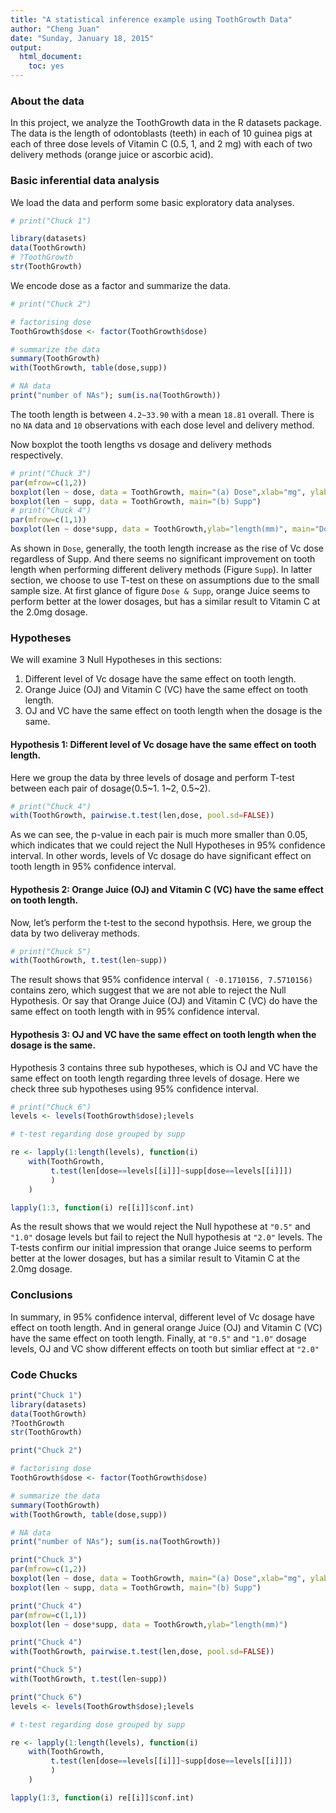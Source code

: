 ```yaml
---
title: "A statistical inference example using ToothGrowth Data"
author: "Cheng Juan"
date: "Sunday, January 18, 2015"
output:
  html_document:
    toc: yes
---
```



### About the data

In this project, we analyze the ToothGrowth data in the R datasets package. The data is the length of odontoblasts (teeth) in each of 10 guinea pigs at each of three dose levels of Vitamin C (0.5, 1, and 2 mg) with each of two delivery methods (orange juice or ascorbic acid).


### Basic inferential data analysis
We load the data and perform some basic exploratory data analyses.

```r
# print("Chuck 1")

library(datasets)
data(ToothGrowth)
# ?ToothGrowth
str(ToothGrowth)

```

We encode dose as a factor and summarize the data. 

```r
# print("Chuck 2")

# factorising dose 
ToothGrowth$dose <- factor(ToothGrowth$dose)

# summarize the data
summary(ToothGrowth)
with(ToothGrowth, table(dose,supp))

# NA data
print("number of NAs"); sum(is.na(ToothGrowth))

```

The tooth length is between `4.2~33.90` with a mean `18.81` overall. There is no `NA` data and `10` observations with each dose level and delivery method. 

Now boxplot the tooth lengths vs dosage and delivery methods respectively. 

```r
# print("Chuck 3")
par(mfrow=c(1,2))
boxplot(len ~ dose, data = ToothGrowth, main="(a) Dose",xlab="mg", ylab="length(mm)")
boxplot(len ~ supp, data = ToothGrowth, main="(b) Supp")
# print("Chuck 4")
par(mfrow=c(1,1))
boxplot(len ~ dose*supp, data = ToothGrowth,ylab="length(mm)", main="Dose & Supp")


```

As shown in `Dose`, generally, the tooth length increase as the rise of Vc dose regardless of Supp. And there seems no significant improvement on tooth length when performing different delivery methods (Figure `Supp`). In latter section, we choose to use T-test on these on assumptions due to the small sample size. At first glance of figure `Dose & Supp`, orange Juice seems to perform better at the lower dosages, but has a similar result to Vitamin C at the 2.0mg dosage. 

### Hypotheses

We will examine 3 Null Hypotheses in this sections:

1. Different level of Vc dosage have the same effect on tooth length.
2. Orange Juice (OJ) and Vitamin C (VC) have the same effect on tooth length.
3. OJ and VC have the same effect on tooth length when the dosage is the same. 


#### Hypothesis 1: Different level of Vc dosage have the same effect on tooth length.

Here we group the data by three levels of dosage and perform T-test between each pair of dosage(0.5~1. 1~2, 0.5~2). 

```r
# print("Chuck 4")
with(ToothGrowth, pairwise.t.test(len,dose, pool.sd=FALSE))

```

As we can see, the p-value in each pair is much more smaller than 0.05, which indicates that we could reject the Null Hypotheses in 95% confidence interval. In other words, levels of Vc dosage do have significant effect on tooth length in 95% confidence interval.

#### Hypothesis 2: Orange Juice (OJ) and Vitamin C (VC) have the same effect on tooth length.

Now, let's perform the t-test to the second hypothsis. Here, we group the data by two deliveray methods. 

```r
# print("Chuck 5")
with(ToothGrowth, t.test(len~supp))

```

The result shows that 95% confidence interval `( -0.1710156, 7.5710156)` contains zero, which suggest that we are not able to reject the Null Hypothesis. Or say that Orange Juice (OJ) and Vitamin C (VC) do have the same effect on tooth length with in 95% confidence interval. 

#### Hypothesis 3: OJ and VC have the same effect on tooth length when the dosage is the same. 

Hypothesis 3 contains three sub hypotheses, which is OJ and VC have the same effect on tooth length regarding three levels of dosage. Here we check three sub hypotheses using 95% confidence interval. 

```r
# print("Chuck 6")
levels <- levels(ToothGrowth$dose);levels

# t-test regarding dose grouped by supp

re <- lapply(1:length(levels), function(i) 
    with(ToothGrowth,
         t.test(len[dose==levels[[i]]]~supp[dose==levels[[i]]])
         )
    )

lapply(1:3, function(i) re[[i]]$conf.int)

```
As the result shows that we would reject the Null hypothese at `"0.5"` and `"1.0"` dosage levels but fail to reject the Null hypothesis at `"2.0"` levels. The T-tests confirm our initial impression that orange Juice seems to perform better at the lower dosages, but has a similar result to Vitamin C at the 2.0mg dosage.


### Conclusions

In summary, in 95% confidence interval, different level of Vc dosage have effect on tooth length. And in general orange Juice (OJ) and Vitamin C (VC) have the same effect on tooth length. Finally, at `"0.5"` and `"1.0"` dosage levels, OJ and VC show different effects on tooth but simliar effect at `"2.0"`


### Code Chucks

```r
print("Chuck 1")
library(datasets)
data(ToothGrowth)
?ToothGrowth
str(ToothGrowth)

```



```r
print("Chuck 2")

# factorising dose 
ToothGrowth$dose <- factor(ToothGrowth$dose)

# summarize the data
summary(ToothGrowth)
with(ToothGrowth, table(dose,supp))

# NA data
print("number of NAs"); sum(is.na(ToothGrowth))

```


```r

print("Chuck 3")
par(mfrow=c(1,2))
boxplot(len ~ dose, data = ToothGrowth, main="(a) Dose",xlab="mg", ylab="length(mm)")
boxplot(len ~ supp, data = ToothGrowth, main="(b) Supp")

print("Chuck 4")
par(mfrow=c(1,1))
boxplot(len ~ dose*supp, data = ToothGrowth,ylab="length(mm)")

```



```r

print("Chuck 4")
with(ToothGrowth, pairwise.t.test(len,dose, pool.sd=FALSE))

```


```r

print("Chuck 5")
with(ToothGrowth, t.test(len~supp))

```



```r

print("Chuck 6")
levels <- levels(ToothGrowth$dose);levels

# t-test regarding dose grouped by supp

re <- lapply(1:length(levels), function(i) 
    with(ToothGrowth,
         t.test(len[dose==levels[[i]]]~supp[dose==levels[[i]]])
         )
    )

lapply(1:3, function(i) re[[i]]$conf.int)

```







